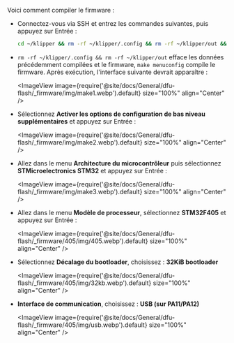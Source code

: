 Voici comment compiler le firmware :

* Connectez-vous via SSH et entrez les commandes suivantes, puis appuyez sur Entrée :

    ```bash
    cd ~/klipper && rm -rf ~/klipper/.config && rm -rf ~/klipper/out && make menuconfig
    ```

* `rm -rf ~/klipper/.config && rm -rf ~/klipper/out` efface les données précédemment compilées et le firmware, `make menuconfig` compile le firmware. Après exécution, l'interface suivante devrait apparaître :

    <ImageView image={require('@site/docs/General/dfu-flash/_firmware/img/make1.webp').default} size="100%" align="Center" />

* Sélectionnez **Activer les options de configuration de bas niveau supplémentaires** et appuyez sur Entrée :

    <ImageView image={require('@site/docs/General/dfu-flash/_firmware/img/make2.webp').default} size="100%" align="Center" />

* Allez dans le menu **Architecture du microcontrôleur** puis sélectionnez **STMicroelectronics STM32** et appuyez sur Entrée :

    <ImageView image={require('@site/docs/General/dfu-flash/_firmware/img/make3.webp').default} size="100%" align="Center" />

* Allez dans le menu **Modèle de processeur**, sélectionnez **STM32F405** et appuyez sur Entrée :

    <ImageView image={require('@site/docs/General/dfu-flash/_firmware/405/img/405.webp').default} size="100%" align="Center" />

* Sélectionnez **Décalage du bootloader**, choisissez : **32KiB bootloader**

    <ImageView image={require('@site/docs/General/dfu-flash/_firmware/405/img/32kb.webp').default} size="100%" align="Center" />

* **Interface de communication**, choisissez : **USB (sur PA11/PA12)**

   <ImageView image={require('@site/docs/General/dfu-flash/_firmware/405/img/usb.webp').default} size="100%" align="Center" />